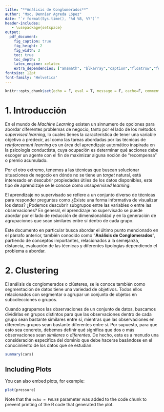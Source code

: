 ```yaml
---
title: "**Análisis de Conglomerados**"
author: "Msc. Dennier Agreda López" 
date: "`r format(Sys.time(), '%d %B, %Y')`"
header-includes:
   - \usepackage{setspace}
output:
  pdf_document:
    fig_caption: true
    fig_height: 2
    fig_width: 2
    toc: true
    toc_depth: 3
    latex_engine: xelatex
    extra_dependencies: ["amsmath", "blkarray","caption","floatrow","fontspec"]
fontsize: 12pt
font-family: 'Helvetica'
---
```


```r
knitr::opts_chunk$set(echo = F, eval = T, message = F, cache=F, comment = F, warning = F)
```

# 1. Introducción

En el mundo de *Machine Learning* existen un sinnumero de opciones para abordar diferentes problemas de negocio, tanto por el lado de los métodos *supervised learning*, lo cuales tienes la característica de tener una variable objetivo a predecir, así como las tareas abordadas por las técnicas de *reinforcement learning* es un área del aprendizaje automático inspirada en la psicología conductista, cuya ocupación es determinar qué acciones debe escoger un agente con el fin de maximizar alguna noción de "recompensa" o premio acumulado. 

Por el otro extremo, tenemos a las técnicas que buscan solucionar situaciones de negocio en dónde no se tiene un *target* natural, está interesado en descubrir propiedades útiles de los datos disponibles, este tipo de aprendizaje se le conoce como *unsupervised learning*.

El aprendizaje no supervisado se refiere a un conjunto diverso de técnicas para responder preguntas como ¿Existe una forma informativa de visualizar los datos? ¿Podemos descubrir subgrupos entre las variables o entre las observaciones? En general, el aprendizaje no supervisado se puede abordar por el lado de reducción de dimensionalidad y en la generación de agrupaciones que sean similares entre sí dentro de cada grupo.

Este documento en particular busca abordar el último punto mencionado en el párrafo anterior, también conocido como "**Análisis de Conglomerados**", partiendo de conceptos importantes, relacionados a la semejanza, distancia, evaluación de las técnicas y diferentes tipologías dependiendo el problema a abordar.

# 2. Clustering

El análisis de conglomerados o clústeres, se le conoce también como segmentación de datos tiene una variedad de objetivos. Todos ellos relacionados con segmentar o agrupar un conjunto de objetos en subcolecciones o grupos.

Cuando agrupamos las observaciones de un conjunto de datos, buscamos dividirlas en grupos distintos para que las observaciones dentro de cada grupo sean bastante similares entre sí, mientras que las observaciones en diferentes grupos sean bastante diferentes entre sí. Por supuesto, para que esto sea concreto, debemos definir qué significa que dos o más observaciones sean *similares* o *diferentes*. De hecho, esta es a menudo una consideración específica del dominio que debe hacerse basándose en el conocimiento de los datos que se estudian.


```r
summary(cars)
```

## Including Plots

You can also embed plots, for example:

```r
plot(pressure)
```

Note that the `echo = FALSE` parameter was added to the code chunk to prevent printing of the R code that generated the plot.
